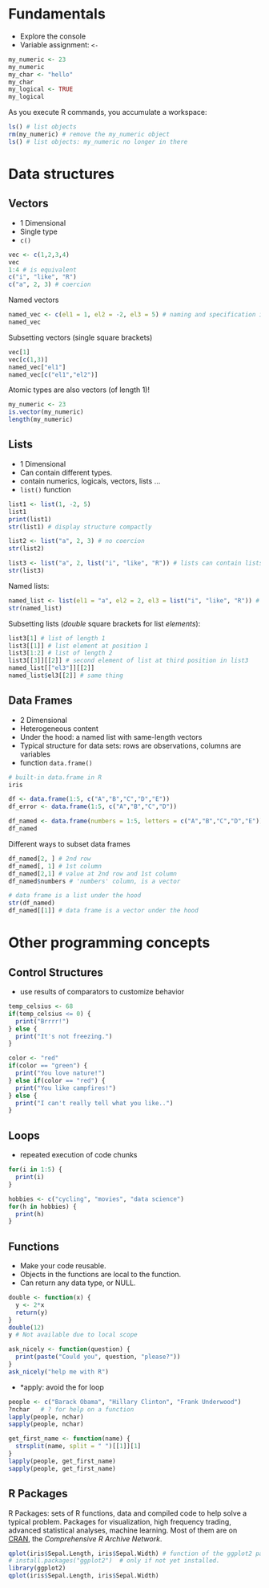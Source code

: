 # Fundamentals

- Explore the console
- Variable assignment: `<-`

```r
my_numeric <- 23
my_numeric
my_char <- "hello"
my_char
my_logical <- TRUE
my_logical
```

As you execute R commands, you accumulate a workspace:

```r
ls() # list objects
rm(my_numeric) # remove the my_numeric object
ls() # list objects: my_numeric no longer in there
```

# Data structures

## Vectors

- 1 Dimensional
- Single type
- `c()`

```r
vec <- c(1,2,3,4)
vec
1:4 # is equivalent
c("i", "like", "R")
c("a", 2, 3) # coercion
```

Named vectors

```r
named_vec <- c(el1 = 1, el2 = -2, el3 = 5) # naming and specification in 1 call
named_vec
```

Subsetting vectors (single square brackets)

```r
vec[1]
vec[c(1,3)]
named_vec["el1"]
named_vec[c("el1","el2")]
```

Atomic types are also vectors (of length 1)!

```r
my_numeric <- 23
is.vector(my_numeric)
length(my_numeric)
```

## Lists

- 1 Dimensional
- Can contain different types.
- contain numerics, logicals, vectors, lists ...
- `list()` function

```r
list1 <- list(1, -2, 5)
list1
print(list1)
str(list1) # display structure compactly

list2 <- list("a", 2, 3) # no coercion
str(list2)

list3 <- list("a", 2, list("i", "like", "R")) # lists can contain lists!
str(list3)
```

Named lists:

```r
named_list <- list(el1 = "a", el2 = 2, el3 = list("i", "like", "R")) # same result
str(named_list)
```

Subsetting lists (_double_ square brackets for list _elements_):

```r
list3[1] # list of length 1
list3[[1]] # list element at position 1
list3[1:2] # list of length 2
list3[[3]][[2]] # second element of list at third position in list3
named_list[["el3"]][[2]]
named_list$el3[[2]] # same thing
```

## Data Frames

- 2 Dimensional
- Heterogeneous content
- Under the hood: a named list with same-length vectors
- Typical structure for data sets: rows are observations, columns are variables
- function `data.frame()`

```r
# built-in data.frame in R
iris

df <- data.frame(1:5, c("A","B","C","D","E"))
df_error <- data.frame(1:5, c("A","B","C","D"))

df_named <- data.frame(numbers = 1:5, letters = c("A","B","C","D","E")) # same as a list
df_named
```

Different ways to subset data frames

```r
df_named[2, ] # 2nd row
df_named[, 1] # 1st column
df_named[2,1] # value at 2nd row and 1st column
df_named$numbers # 'numbers' column, is a vector

# data frame is a list under the hood
str(df_named)
df_named[[1]] # data frame is a vector under the hood
```

# Other programming concepts

## Control Structures

- use results of comparators to customize behavior

```r
temp_celsius <- 68
if(temp_celsius <= 0) {
  print("Brrrr!")
} else {
  print("It's not freezing.")
}

color <- "red"
if(color == "green") {
  print("You love nature!")
} else if(color == "red") {
  print("You like campfires!")
} else {
  print("I can't really tell what you like..")
}
```
    
## Loops
    
- repeated execution of code chunks

```r
for(i in 1:5) {
  print(i)
}

hobbies <- c("cycling", "movies", "data science")
for(h in hobbies) {
  print(h)
}
```

## Functions

- Make your code reusable.
- Objects in the functions are local to the function.
- Can return any data type, or NULL.
    
```r
double <- function(x) {
  y <- 2*x
  return(y)
}
double(12)
y # Not available due to local scope

ask_nicely <- function(question) {
  print(paste("Could you", question, "please?"))
}
ask_nicely("help me with R")
```

- *apply: avoid the for loop

```r
people <- c("Barack Obama", "Hillary Clinton", "Frank Underwood")
?nchar   # ? for help on a function
lapply(people, nchar)
sapply(people, nchar)

get_first_name <- function(name) {
  strsplit(name, split = " ")[[1]][1]
}
lapply(people, get_first_name)
sapply(people, get_first_name)
```

## R Packages

R Packages: sets of R functions, data and compiled code to help solve a typical problem. Packages for visualization, high frequency trading, advanced statistical analyses, machine learning. Most of them are on [CRAN](http://cran.r-project.org/), the _Comprehensive R Archive Network_.

```r
qplot(iris$Sepal.Length, iris$Sepal.Width) # function of the ggplot2 package
# install.packages("ggplot2")  # only if not yet installed.
library(ggplot2)
qplot(iris$Sepal.Length, iris$Sepal.Width)
```

